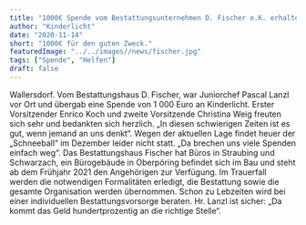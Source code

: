 ```yaml
---
title: "1000€ Spende vom Bestattungsunternehmen D. Fischer e.K. erhalten"
author: "Kinderlicht"
date: "2020-11-14"
short: "1000€ für den guten Zweck."
featuredImage: "../../images//news/fischer.jpg"
tags: ["Spende", "Helfen"]
draft: false
---
```

Wallersdorf. Vom Bestattungshaus D. Fischer, war Juniorchef Pascal Lanzl vor Ort und übergab eine Spende von 1 000 Euro an Kinderlicht. Erster Vorsitzender Enrico Koch und zweite Vorsitzende Christina Weig freuten sich sehr und bedankten sich herzlich. „In diesen schwierigen Zeiten ist es gut, wenn jemand an uns denkt“. Wegen der aktuellen Lage findet heuer der „Schneeball“ im Dezember leider nicht statt. „Da brechen uns viele Spenden einfach weg“. Das Bestattungshaus Fischer hat Büros in Straubing und Schwarzach, ein Bürogebäude in Oberpöring befindet sich im Bau und steht ab dem Frühjahr 2021 den Angehörigen zur Verfügung. Im Trauerfall werden die notwendigen Formalitäten erledigt, die Bestattung sowie die gesamte Organisation werden übernommen. Schon zu Lebzeiten wird bei einer individuellen Bestattungsvorsorge beraten. Hr. Lanzl ist sicher: „Da kommt das Geld hundertprozentig an die richtige Stelle“.
